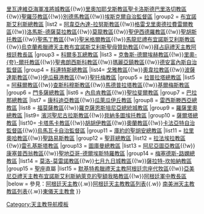{{Navbox
|name =阿根廷天主教教區
|title =阿根廷天主教教區
|style = 100%
|state = {{{1<includeonly>|collapsed</includeonly>}}}
|group1 =  [[天主教布蘭卡港總教區|布蘭卡港總教區]]
|list1 =[[天主教上內格羅河谷教區|上內格羅河谷教區]]{{!w}}[[天主教里瓦達維亞海軍准將城教區|里瓦達維亞海軍准將城教區]]{{!w}}[[天主教里奧加耶戈斯教區|里奧加耶戈斯教區]][[天主教聖卡洛斯德巴里洛切教區|聖卡洛斯德巴里洛切教區]]{{!w}}[[天主教聖羅莎教區 (阿根廷)|聖羅莎教區]]{{!w}}[[天主教別德馬教區|別德馬教區]]{{!w}}[[天主教埃斯克爾自治監督區|埃斯克爾自治監督區]]
|group2 = [[天主教布宜諾斯艾利斯總教區|布宜諾斯艾利斯總教區]]
|list2 = [[天主教阿韋亞內達-拉努斯教區|阿韋亞內達-拉努斯教區]]{{!w}}[[天主教格雷戈里奧德拉費雷爾教區|格雷戈里奧德拉費雷爾教區]]{{!w}}[[天主教洛馬斯-德薩莫拉教區|洛馬斯-德薩莫拉教區]]{{!w}}[[天主教莫龍教區|莫龍教區]]{{!w}}[[天主教聖伊西德羅教區|聖伊西德羅教區]]{{!w}}[[天主教聖胡斯托教區|聖胡斯托教區]]{{!w}}[[天主教聖馬丁教區|聖馬丁教區]]{{!w}}[[天主教聖米格爾教區 (阿根廷)|聖米格爾教區]]{{!w}}[[馬龍尼禮布宜諾斯艾利斯教區]]{{!w}}[[烏克蘭希臘禮天主教布宜諾斯艾利斯聖母贊助教區]]{{!w}}[[拜占庭禮天主教阿根廷教長區]]
|group3 = [[天主教科爾多瓦總教區|科爾多瓦總教區]]
|list3 = [[天主教克魯斯-德爾埃赫教區|克魯斯-德爾埃赫教區]]{{!w}}[[天主教里奧夸爾托教區|里奧-{夸}-爾托教區]]{{!w}}[[天主教聖弗朗西斯科教區|聖弗朗西斯科教區]]{{!w}}[[天主教瑪麗亞鎮教區|瑪麗亞鎮教區]]{{!w}}[[天主教德安富內斯自治監督區|德安富內斯自治監督區]]
|group4 = [[天主教科連特斯總教區|科連特斯總教區]]
|list4= [[天主教戈雅教區|戈雅教區]]{{!w}}[[天主教奧韋拉教區|奧韋拉教區]]{{!w}}[[天主教波薩達斯教區|波薩達斯教區]]{{!w}}[[天主教伊瓜蘇港教區|伊瓜蘇港教區]]{{!w}}[[天主教聖托梅教區|聖托梅教區]]
|group5 = [[天主教拉普拉塔總教區|拉普拉塔總教區]]
|list5 = [[天主教阿蘇爾教區|阿蘇爾教區]]{{!w}}[[天主教查斯科穆斯教區|查斯科穆斯教區]]{{!w}}[[天主教馬德普拉塔教區|馬德普拉塔教區]]{{!w}}[[天主教基爾梅斯教區|基爾梅斯教區]]
|group6 = [[天主教門多薩總教區|門多薩總教區]]
|list6 = [[天主教內烏肯教區|內烏肯教區]]{{!w}}[[天主教聖拉斐爾教區|聖拉斐爾教區]] 
|group7 = [[天主教巴拉那總教區|巴拉那總教區]]
|list7 = [[天主教康科迪亞教區|康科迪亞教區]]{{!w}}[[天主教瓜萊瓜伊丘教區|瓜萊瓜伊丘教區]]
|group8 = [[天主教雷西斯滕西亞總教區|雷西斯滕西亞總教區]]
|list8 = [[天主教福莫薩教區 (阿根廷)|福莫薩教區]]{{!w}}[[天主教羅克薩恩斯培尼亞總統城教區|羅克薩恩斯培尼亞總統城教區]] 
|group9 = [[天主教羅薩里奧總教區|羅薩里奧總教區]]
|list9= [[天主教濱河聖尼古拉斯教區|濱河聖尼古拉斯教區]]{{!w}}[[天主教貝納多圖埃托教區|貝納多圖埃托教區]] 
|group10 = [[天主教薩爾塔總教區|薩爾塔總教區]]
|list10= [[天主教卡塔馬卡教區|卡塔馬卡教區]]{{!w}}[[天主教胡胡伊教區|胡胡伊教區]]{{!w}}[[天主教奧蘭教區 (阿根廷)|奧蘭教區]]{{!w}}[[天主教卡法亞特自治監督區|卡法亞特自治監督區]]{{!w}}[[天主教烏馬瓦卡自治監督區|烏馬瓦卡自治監督區]] 
|group11 = [[天主教庫約的聖胡安總教區|庫約的聖胡安總教區]]
|list11 = [[天主教拉里奧哈教區|拉里奧哈教區]]{{!w}}[[天主教聖路易斯教區|聖路易斯教區]] 
|group12 = [[天主教聖菲總教區 (阿根廷)|聖菲總教區]]
|list12 = [[天主教拉法埃拉教區|拉法埃拉教區]]{{!w}}[[天主教雷孔基斯塔教區|雷孔基斯塔教區]]
|group13 = [[天主教圖庫曼總教區|圖庫曼總教區]]
|list13 = [[天主教阿尼亞圖亞教區|阿尼亞圖亞教區]]{{!w}}[[天主教康塞普西翁教區 (阿根廷)| 康塞普西翁教區]]{{!w}}[[天主教聖地亞哥-德爾埃斯特羅教區|聖地亞哥-德爾埃斯特羅教區]]
|group14 = [[天主教梅塞德斯-路嫻總教區|梅塞德斯-路嫻總教區]]
|list14 = [[天主教莫洛-莫雷諾教區|莫洛-莫雷諾教區]]{{!w}}[[天主教七月九日城教區|七月九日城教區]]{{!w}}[[天主教薩拉特-坎帕納教區|薩拉特-坎帕納教區]]
|group15 = [[聖座]]直屬
|list15 = [[默基特希臘禮天主教阿根廷宗座代牧區]]{{!w}}[[亞美尼亞禮天主教布宜諾斯艾利斯納萊克的聖額我略教區]]{{!w}}[[天主教阿根廷軍中教長區|阿根廷軍中教長區]]
|below = 參見：[[阿根廷天主教]]{{.w}}[[阿根廷天主教教區列表]]{{.w}} [[南美洲天主教教區列表]]{{.w}}[[東儀天主教會]]
}}<noinclude>
[[Category:天主教导航模板]]
</noinclude>